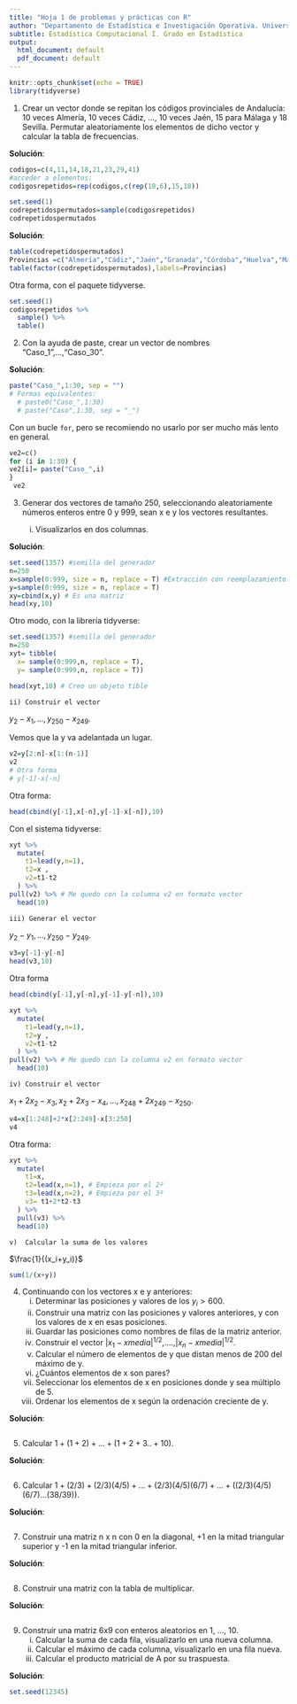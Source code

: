 ```yaml
---
title: "Hoja 1 de problemas y prácticas con R"
author: "Departamento de Estadística e Investigación Operativa. Universidad de Sevilla"
subtitle: Estadística Computacional I. Grado en Estadística
output:
  html_document: default
  pdf_document: default
---
```


```r
knitr::opts_chunk$set(echo = TRUE)
library(tidyverse)
```


1. Crear un vector donde se repitan los códigos provinciales de Andalucía: 10 veces Almería, 10 veces Cádiz, ..., 10 veces Jaén, 15 para Málaga y 18 Sevilla. Permutar aleatoriamente los elementos de dicho vector y calcular la tabla de frecuencias.

**Solución**:

```r
codigos=c(4,11,14,18,21,23,29,41)
#acceder a elementos:
codigosrepetidos=rep(codigos,c(rep(10,6),15,18))
```



```r
set.seed(1)
codrepetidospermutados=sample(codigosrepetidos)
codrepetidospermutados
```
**Solución**:

```r
table(codrepetidospermutados)
Provincias =c("Almería","Cádiz","Jaén","Granada","Córdoba","Huelva","Málaga","Sevilla")
table(factor(codrepetidospermutados),labels=Provincias)
```



Otra forma, con el paquete tidyverse.

```r
set.seed(1)
codigosrepetidos %>% 
  sample() %>% 
  table()
```



2. Con la ayuda de paste, crear un vector de nombres "Caso_1",...,"Caso_30".

**Solución**:

```r
paste("Caso_",1:30, sep = "")
# Formas equivalentes:
  # paste0("Caso_",1:30)
  # paste("Caso",1:30, sep = "_")
```

 Con un bucle `for`, pero se recomiendo no usarlo por ser mucho más lento en general.
 
```r
ve2=c()
for (i in 1:30) {
ve2[i]= paste("Caso_",i)
}
 ve2
```


3. Generar dos vectores de tamaño 250, seleccionando aleatoriamente números enteros entre 0 y 999, sean x e y los vectores resultantes.



    i)	Visualizarlos en dos columnas.
    
**Solución**: 


```r
set.seed(1357) #semilla del generador
n=250
x=sample(0:999, size = n, replace = T) #Extracción con reemplazamiento. 
y=sample(0:999, size = n, replace = T)
xy=cbind(x,y) # Es una matriz
head(xy,10)
```

Otro modo, con la librería tidyverse:

```r
set.seed(1357) #semilla del generador
n=250
xyt= tibble(
  x= sample(0:999,n, replace = T),
  y= sample(0:999,n, replace = T))

head(xyt,10) # Creo un objeto tible
```

    ii)	Construir el vector
    
$y_2-x_1,\ldots,y_{250}-x_{249}$.
    
Vemos que la y va adelantada un lugar.

```r
v2=y[2:n]-x[1:(n-1)]
v2
# Otra forma 
# y[-1]-x[-n]
```

Otra forma:

```r
head(cbind(y[-1],x[-n],y[-1]-x[-n]),10)
```
Con el sistema tidyverse:

```r
xyt %>% 
  mutate(
    t1=lead(y,n=1),
    t2=x , 
    v2=t1-t2
  ) %>% 
pull(v2) %>% # Me quedo con la columna v2 en formato vector
  head(10)
```

    
    iii) Generar el vector
    
$y_2-y_1,\ldots,y_{250}-y_{249}$.
  
```r
v3=y[-1]-y[-n]
head(v3,10)
```
 
Otra forma 
    
```r
head(cbind(y[-1],y[-n],y[-1]-y[-n]),10)
```
   

```r
xyt %>% 
  mutate(
    t1=lead(y,n=1),
    t2=y , 
    v2=t1-t2
  ) %>% 
pull(v2) %>% # Me quedo con la columna v2 en formato vector
  head(10)
```
    
    
    
    iv)	Construir el vector
    
$x_1+2x_2-x_3,x_2+2x_3-x_4,...,x_{248}+2x_{249}-x_{250}$.

```r
v4=x[1:248]+2*x[2:249]-x[3:250]
v4
```
Otra forma:

```r
xyt %>% 
  mutate(
    t1=x,
    t2=lead(x,n=1), # Empieza por el 2º
    t3=lead(x,n=2), # Empieza por el 3º
    v3= t1+2*t2-t3
  ) %>% 
  pull(v3) %>% 
  head(10)
```


    v)	Calcular la suma de los valores
    
$\frac{1}{(x_i+y_i)}$

```r
sum(1/(x+y))
```




4.	Continuando con los vectores x e y anteriores:
    i)	Determinar las posiciones y valores de los $y_i>600$.
    ii)	Construir una matriz con las posiciones y valores anteriores, y con los valores de x en esas posiciones.
    iii)	Guardar las posiciones como nombres de filas de la matriz anterior.
    iv)	Construir el vector $|x_1-xmedia|^{1/2}$,....,$|x_n-xmedia|^{1/2}$.
    v)	Calcular el número de elementos de y que distan menos de 200 del máximo de y.
    vi)	¿Cuántos elementos de x son pares?
    vii)	Seleccionar los elementos de x en posiciones donde y sea múltiplo de 5.
    viii)	Ordenar los elementos de x según la ordenación creciente de y.

**Solución**:

```r
```






5.	Calcular $1+ (1+2) + ...+ (1+2+3..+10)$.

**Solución**:

```r

```


6.	Calcular $1+ (2/3) + (2/3)(4/5)+...+(2/3)(4/5)(6/7)+...+ ( (2/3)(4/5)(6/7)...(38/39) )$.

**Solución**:

```r

```


7.	Construir una matriz n x n con 0 en la diagonal, +1 en la mitad triangular superior y -1 en la mitad triangular inferior.

**Solución**:

```r

```


8.	Construir una matriz con la tabla de multiplicar.

**Solución**:

```r

```


9.	Construir una matriz 6x9 con enteros aleatorios en 1, ..., 10.
    i) Calcular la suma de cada fila, visualizarlo en una nueva columna.
    ii)	Calcular el máximo de cada columna, visualizarlo en una fila nueva.
    iii) Calcular el producto matricial de A por su traspuesta.

**Solución**:
```r
set.seed(12345)

```


